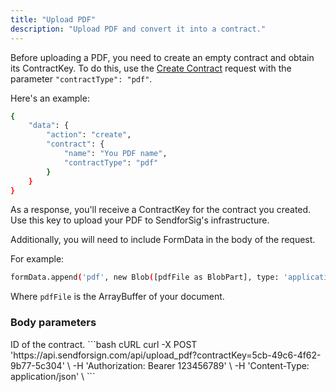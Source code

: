 ```yaml
---
title: "Upload PDF"
description: "Upload PDF and convert it into a contract."
---
```


Before uploading a PDF, you need to create an empty contract and obtain its ContractKey. 
To do this, use the [Create Contract](/api-reference/contract/create) 
request with the parameter `"contractType": "pdf"`.

Here's an example:
```bash cURL
{
    "data": {
        "action": "create",
        "contract": {
            "name": "You PDF name",
            "contractType": "pdf"
        }
    }
}
```

As a response, you'll receive a ContractKey for the contract you created. 
Use this key to upload your PDF to SendforSig's infrastructure.

Additionally, you will need to include FormData in the body of the request. 

For example:

```bash cURL
formData.append('pdf', new Blob([pdfFile as BlobPart], type: 'application/pdf')) 
```

Where `pdfFile` is the ArrayBuffer of your document.

### Body parameters

<ParamField body="contractKey" type="string" required>
  ID of the contract.
</ParamField>

<RequestExample>
```bash cURL
curl -X POST 'https://api.sendforsign.com/api/upload_pdf?contractKey=5cb-49c6-4f62-9b77-5c304' \
     -H 'Authorization: Bearer 123456789' \
     -H 'Content-Type: application/json' \
```
</RequestExample>
